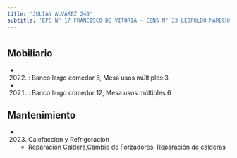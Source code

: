 ```yaml
---
title: 'JULIAN ALVAREZ 240'
subtitle: 'EPC N° 17 FRANCISCO DE VITORIA - CENS N° 33 LEOPOLDO MARECHAL - JIN A (EPCJC 17/07°)'
---
```


#


## Mobiliario

*  (2022) : Banco largo comedor 6, Mesa usos múltiples 3 

*  (2021) : Banco largo comedor 12, Mesa usos múltiples 6 





## Mantenimiento

*  (2023) Calefaccion y Refrigeracion 
    + Reparación Caldera,Cambio de Forzadores, Reparación de calderas



